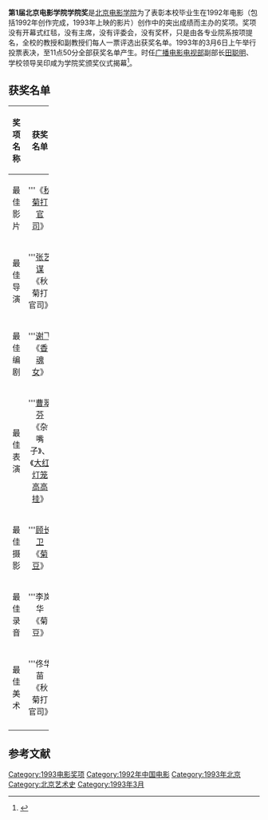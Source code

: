 {{Infobox film awards
| number              = 1
| award               = 北京电影学院学院奖
| award_link          = 
| image               = 
| caption             = 主海报
| date                ={{Start date|1993|3|6}} 
| site                = {{CHN}}[[北京市|北京市]]
| host                = 
| producer            = 
| director            = 
| organizer           = 
| last                = 
| next                = [[第2届北京电影学院学院奖|第2届]]
}}
'''第1届北京电影学院学院奖'''是[[北京电影学院|北京电影学院]]为了表彰本校毕业生在1992年电影（包括1992年创作完成，1993年上映的影片）创作中的突出成绩而主办的奖项。奖项没有开幕式红毯，没有主席，没有评委会，没有奖杯，只是由各专业院系按项提名，全校的教授和副教授们每人一票评选出获奖名单。1993年的3月6日上午举行投票表决，至11点50分全部获奖名单产生。时任[[广播电影电视部|广播电影电视部]]副部长[[田聪明|田聪明]]、 学校领导吴印咸为学院奖颁奖仪式揭幕<ref>{{cite news|url=https://www.sohu.com/a/360434488_391339|title=时隔27年，北京电影学院“学院奖”重新启动|date=2019-12-14|publisher=搜狐|accessdate=2020-10-18|archive-date=2020-10-19|archive-url=https://web.archive.org/web/20201019211323/https://www.sohu.com/a/360434488_391339|dead-url=no}}</ref>。

== 获奖名单 ==
{| class="wikitable" width="40%" cellspacing="0" border="1" align="lsft"
|-
!colspan=1 width=15%| 奖项名称
!colspan=1 width=25%| 获奖名单
|-
|align=center | 最佳影片
|align=center |'''《[[秋菊打官司|秋菊打官司]]》
|-
|align=center | 最佳导演
|align=center |'''[[张艺谋|张艺谋]]《秋菊打官司》
|-
|align=center | 最佳编剧
|align=center |'''[[谢飞|谢飞]]《[[香魂女|香魂女]]》
|-
|align=center | 最佳表演
|align=center |'''[[曹翠芬|曹翠芬]]《杂嘴子》、《[[大红灯笼高高挂|大红灯笼高高挂]]》
|-
|align=center | 最佳摄影
|align=center |'''[[顾长卫|顾长卫]]《[[菊豆|菊豆]]》
|-
|align=center | 最佳录音
|align=center |'''李岚华《菊豆》
|-
|align=center | 最佳美术
|align=center |'''佟华苗《秋菊打官司》
|-
|}

== 参考文献 ==
{{reflist}}

[[Category:1993电影奖项|Category:1993电影奖项]]
[[Category:1992年中国电影|Category:1992年中国电影]]
[[Category:1993年北京|Category:1993年北京]]
[[Category:北京艺术史|Category:北京艺术史]]
[[Category:1993年3月|Category:1993年3月]]